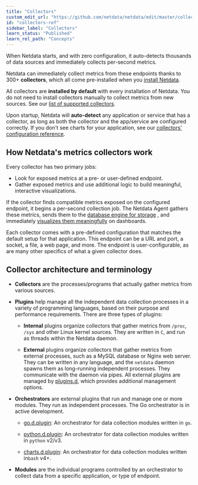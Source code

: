 ```yaml
---
title: "Collectors"
custom_edit_url: "https://github.com/netdata/netdata/edit/master/collectors/README.md"
id: "collectors-ref"
sidebar_label: "Collectors"
learn_status: "Published"
learn_rel_path: "Concepts"
---
```



When Netdata starts, and with zero configuration, it auto-detects thousands of data sources and immediately collects
per-second metrics.

Netdata can immediately collect metrics from these endpoints thanks to 300+ **collectors**, which all come pre-installed
when you [install Netdata](/docs/nightly/getting-started/install-netdata).

All collectors are **installed by default** with every installation of Netdata. You do not need to install
collectors manually to collect metrics from new sources. See our 
[list of supported collectors](/docs/nightly/integrations/monitor/monitor).

Upon startup, Netdata will **auto-detect** any application or service that has a collector, as long as both the collector
and the app/service are configured correctly. If you don't see charts for your application, see
our [collectors' configuration reference](/docs/nightly/setup/collectors-configuration).

## How Netdata's metrics collectors work

Every collector has two primary jobs:

-   Look for exposed metrics at a pre- or user-defined endpoint.
-   Gather exposed metrics and use additional logic to build meaningful, interactive visualizations.

If the collector finds compatible metrics exposed on the configured endpoint, it begins a per-second collection job. The
Netdata Agent gathers these metrics, sends them to the 
[database engine for storage](/docs/nightly/setup/change-how-long-netdata-stores-metrics)
, and immediately 
[visualizes them meaningfully](/docs/nightly/operations/netdata-cloud-visualizations/interact-with-dashboards-and-charts) 
on dashboards.

Each collector comes with a pre-defined configuration that matches the default setup for that application. This endpoint
can be a URL and port, a socket, a file, a web page, and more. The endpoint is user-configurable, as are many other 
specifics of what a given collector does.

## Collector architecture and terminology

-   **Collectors** are the processes/programs that actually gather metrics from various sources. 

-   **Plugins** help manage all the independent data collection processes in a variety of programming languages, based on 
    their purpose  and performance requirements. There are three types of plugins:

    -   **Internal** plugins organize collectors that gather metrics from `/proc`, `/sys` and other Linux kernel sources.
        They are written in `C`, and run as threads within the Netdata daemon.

    -   **External** plugins organize collectors that gather metrics from external processes, such as a MySQL database or
        Nginx web server. They can be written in any language, and the `netdata` daemon spawns them as long-running
        independent processes. They communicate with the daemon via pipes. All external plugins are managed by
        [plugins.d](/docs/nightly/developers/external-plugins), which provides additional management options.

-   **Orchestrators** are external plugins that run and manage one or more modules. They run as independent processes.
    The Go orchestrator is in active development.

    -   [go.d.plugin](/docs/nightly/developers/external-plugins/go.d.plugin): An orchestrator for data
        collection modules written in `go`.

    -   [python.d.plugin](/docs/nightly/developers/external-plugins/python.d.plugin): 
        An orchestrator for data collection modules written in `python` v2/v3.

    -   [charts.d.plugin](/docs/nightly/developers/external-plugins/charts.d.plugin): 
        An orchestrator for data collection modules written in`bash` v4+.

-   **Modules** are the individual programs controlled by an orchestrator to collect data from a specific application, or type of endpoint.
